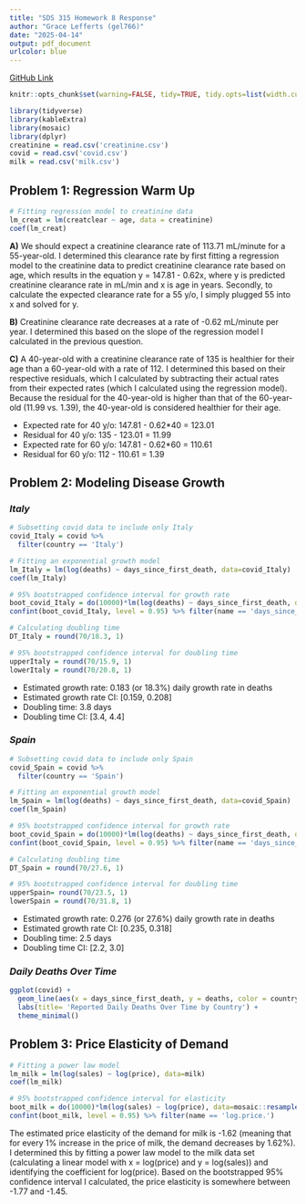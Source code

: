 ---
title: "SDS 315 Homework 8 Response"
author: "Grace Lefferts (gel766)"
date: "2025-04-14"
output: pdf_document
urlcolor: blue
---

[GitHub Link](https://github.com/graceleff05/SDS315_HW8)

```{r global_options, echo=FALSE}
knitr::opts_chunk$set(warning=FALSE, tidy=TRUE, tidy.opts=list(width.cutoff=80), echo=FALSE)
```

```{r, message=FALSE}
library(tidyverse)
library(kableExtra)
library(mosaic)
library(dplyr)
creatinine = read.csv('creatinine.csv')
covid = read.csv('covid.csv')
milk = read.csv('milk.csv')
```

## **Problem 1: Regression Warm Up**

```{r, results = 'hide'}
# Fitting regression model to creatinine data
lm_creat = lm(creatclear ~ age, data = creatinine)
coef(lm_creat)
```

**A)** We should expect a creatinine clearance rate of 113.71 mL/minute for a 55-year-old. I determined this clearance rate by first fitting a regression model to the creatinine data to predict creatinine clearance rate based on age, which results in the equation y = 147.81 - 0.62x, where y is predicted creatinine clearance rate in mL/min and x is age in years. Secondly, to calculate the expected clearance rate for a 55 y/o, I simply plugged 55 into x and solved for y.

**B)** Creatinine clearance rate decreases at a rate of -0.62 mL/minute per year. I determined this based on the slope of the regression model I calculated in the previous question.

**C)** A 40-year-old with a creatinine clearance rate of 135 is healthier for their age than a 60-year-old with a rate of 112. I determined this based on their respective residuals, which I calculated by subtracting their actual rates from their expected rates (which I calculated using the regression model). Because the residual for the 40-year-old is higher than that of the 60-year-old (11.99 vs. 1.39), the 40-year-old is considered healthier for their age.

-   Expected rate for 40 y/o: 147.81 - 0.62\*40 = 123.01
-   Residual for 40 y/o: 135 - 123.01 = 11.99
-   Expected rate for 60 y/o: 147.81 - 0.62\*60 = 110.61
-   Residual for 60 y/o: 112 - 110.61 = 1.39


## **Problem 2: Modeling Disease Growth**

### *Italy*
```{r, results = 'hide'}
# Subsetting covid data to include only Italy
covid_Italy = covid %>%
  filter(country == 'Italy')

# Fitting an exponential growth model
lm_Italy = lm(log(deaths) ~ days_since_first_death, data=covid_Italy)
coef(lm_Italy)

# 95% bootstrapped confidence interval for growth rate
boot_covid_Italy = do(10000)*lm(log(deaths) ~ days_since_first_death, data=mosaic::resample(covid_Italy))
confint(boot_covid_Italy, level = 0.95) %>% filter(name == 'days_since_first_death')

# Calculating doubling time
DT_Italy = round(70/18.3, 1)

# 95% bootstrapped confidence interval for doubling time
upperItaly = round(70/15.9, 1)
lowerItaly = round(70/20.8, 1)
```

-   Estimated growth rate: 0.183 (or 18.3%) daily growth rate in deaths
-   Estimated growth rate CI: [0.159, 0.208]
-   Doubling time: 3.8 days
-   Doubling time CI: [3.4, 4.4]

### *Spain*
```{r, results = 'hide'}
# Subsetting covid data to include only Spain
covid_Spain = covid %>%
  filter(country == 'Spain')

# Fitting an exponential growth model
lm_Spain = lm(log(deaths) ~ days_since_first_death, data=covid_Spain)
coef(lm_Spain)

# 95% bootstrapped confidence interval for growth rate
boot_covid_Spain = do(10000)*lm(log(deaths) ~ days_since_first_death, data=mosaic::resample(covid_Spain))
confint(boot_covid_Spain, level = 0.95) %>% filter(name == 'days_since_first_death')

# Calculating doubling time
DT_Spain = round(70/27.6, 1)

# 95% bootstrapped confidence interval for doubling time
upperSpain= round(70/23.5, 1)
lowerSpain = round(70/31.8, 1)
```

-   Estimated growth rate: 0.276 (or 27.6%) daily growth rate in deaths
-   Estimated growth rate CI: [0.235, 0.318]
-   Doubling time: 2.5 days
-   Doubling time CI: [2.2, 3.0]

### *Daily Deaths Over Time*
```{r}
ggplot(covid) +
  geom_line(aes(x = days_since_first_death, y = deaths, color = country)) +
  labs(title= 'Reported Daily Deaths Over Time by Country') +
  theme_minimal()
```


## **Problem 3: Price Elasticity of Demand**

```{r, results = 'hide'}
# Fitting a power law model 
lm_milk = lm(log(sales) ~ log(price), data=milk)
coef(lm_milk)

# 95% bootstrapped confidence interval for elasticity
boot_milk = do(10000)*lm(log(sales) ~ log(price), data=mosaic::resample(milk))
confint(boot_milk, level = 0.95) %>% filter(name == 'log.price.')
```
The estimated price elasticity of the demand for milk is -1.62 (meaning that for every 1% increase in the price of milk, the demand decreases by 1.62%). I determined this by fitting a power law model to the milk data set (calculating a linear model with x = log(price) and y = log(sales)) and identifying the coefficient for log(price). Based on the bootstrapped 95% confidence interval I calculated, the price elasticity is somewhere between -1.77 and -1.45.

